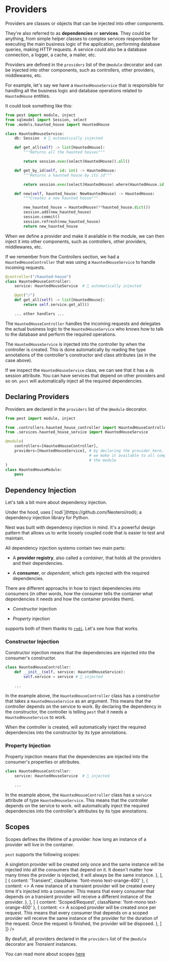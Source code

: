 
# Providers

Providers are classes or objects that can be injected into other components.

They're also referred to as **dependencies** or **services**. They could be anything, from simple
helper classes to complex services responsible for executing the main business logic of the
application, performing database queries, making HTTP requests. A service could also be a 
database connection, a logger, a cache, a mailer, etc.

Providers are defined in the `providers` list of the `@module` decorator and can be injected
into other components, such as controllers, other providers, middlewares, etc.

For example, let's say we have a `HauntedHouseService` that is responsible for handling all the
business logic and database operations related to `HauntedHouse` entities.

It could look something like this:


```python filename="haunted_house_service.py"
from pest import module, inject
from sqlmodel import Session, select
from .models.haunted_house import HauntedHouse

class HauntedHouseService:
    db: Session  # 💉 automatically injected

    def get_all(self) -> list[HauntedHouse]:
        """Returns all the haunted houses"""

        return session.exec(select(HauntedHouse)).all()

    def get_by_id(self, id: int) -> HauntedHouse:
        """Returns a haunted house by its id"""

        return session.exec(select(HauntedHouse).where(HauntedHouse.id == id)).first()

    def new(self, haunted_house: NewHauntedHouse) -> HauntedHouse:
        """Creates a new haunted house"""

        new_haunted_house = HauntedHouse(**haunted_house.dict())
        session.add(new_haunted_house)
        session.commit()
        session.refresh(new_haunted_house)
        return new_haunted_house
```

When we define a provider and make it available in the module, we can then inject it into other
components, such as controllers, other providers, middlewares, etc.

If we remember from the <Link href="./controllers">Controllers</Link> section, we had a
`HauntedHouseController` that was using a `HauntedHouseService` to handle incoming requests.


```python filename="haunted_house_controller.py"
@controller("/haunted-house")
class HauntedHouseController:
    service: HauntedHouseService  # 💉 automatically injected

    @get("/")
    def get_all(self) -> list[HauntedHouse]:
        return self.service.get_all()

    ... other handlers ...
```

The `HauntedHouseController` handles the incoming requests and delegates the actual business logic
to the `HauntedHouseService` who knows how to talk to the database and perform the required
operations. 

The `HauntedHouseService` is injected into the controller by <PestTag/> when the controller is created.
This is done automatically by reading the type annotations of the controller's constructor and
class attributes (as in the case above).

If we inspect the `HauntedHouseService` class, we can see that it has a `db` session attribute.
You can have services that depend on other providers and so on. `pest` will automatically inject
all the required dependencies.

## Declaring Providers

Providers are declared in the `providers` list of the `@module` decorator.

```python filename="haunted_house_module.py"
from pest import module, inject

from .controllers.haunted_house_controller import HauntedHouseController
from .services.haunted_house_service import HauntedHouseService

@module(
    controllers=[HauntedHouseController],
    providers=[HauntedHouseService], # by declaring the provider here, 
                                     # we make it available to all components in
                                     # the module
)
class HauntedHouseModule:
    pass
```



## Dependency Injection

Let's talk a bit more about dependency injection. 

<InfoBox title="🤔 Note: nest uses rodi as its container">
    Under the hood, <PestTag to={'/'}/> uses [`rodi`](https://github.com/Neoteroi/rodi); a dependency injection 
    library for Python.
</InfoBox>

Nest was built with dependency injection in mind. It's a powerful design pattern that allows us to
write loosely coupled code that is easier to test and maintain.

All dependency injection systems contain two main parts:

- A **provider registry**, also called a *container*, that holds all the providers and their dependencies.

- A **consumer**, or *dependent*, which gets injected with the required dependencies.

There are different approachs in how to inject dependencies into consumers (in other words, how the
consumer tells the container what dependencies it needs and how the container provides them).

- *Constructor* injection

- *Property* injection

<PestTag/> supports both of them thanks to [`rodi`](https://github.com/Neoteroi/rodi). 
Let's see how that works.

### Constructor Injection

Constructor injection means that the dependencies are injected into the consumer's constructor.

```python
class HauntedHouseController:
    def __init__(self, service: HauntedHouseService): 
        self.service = service # 💉 injected

    ...
```

In the example above, the `HauntedHouseController` class has a constructor that takes a 
`HauntedHouseService` as an argument. This means that the controller depends on the service to
work. By declaring the dependency in the constructor, the controller is telling `pest` that it
needs a `HauntedHouseService` to work.

When the controller is created, <PestTag/> will automatically inject the required dependencies into
the constructor by its type annotations.

### Property Injection

Property injection means that the dependencies are injected into the consumer's properties or
attributes.

```python
class HauntedHouseController:
    service: HauntedHouseService  # 💉 injected

    ...
```

In the example above, the `HauntedHouseController` class has a `service` attribute of type
`HauntedHouseService`. This means that the controller depends on the service to work. <PestTag/>
will automatically inject the required dependencies into the controller's attributes by its type
annotations.

## Scopes

Scopes defines the lifetime of a provider: how long an instance of a provider will live in the 
container.

`pest` supports the following scopes:

<Table
    rows={[
        [
            { content: 'Singleton', className: 'font-mono text-orange-400' },
            {
                content: <>
                    A singleton provider will be created only once and the same instance will be
                    injected into all the consumers that depend on it. It doesn't matter how many
                    times the provider is injected, it will always be the same instance.
                </>
            },
        ],
        [
            { content: 'Transient', className: 'font-mono text-orange-400' },
            {
                content: <>
                    A new instance of a transient provider will be created every time it's injected
                    into a consumer. This means that every consumer that depends on a transient
                    provider will receive a different instance of the provider.
                </>
            },            
        ],
        [
            { content: 'Scoped/Request', className: 'font-mono text-orange-400' },
            {
                content: <>
                    A scoped provider will be created once per request. This means that every
                    consumer that depends on a scoped provider will receive the same instance of
                    the provider for the duration of the request. Once the request is finished, the
                    provider will be disposed.
                </>
            },            
        ]
    ]}
/>

By deafult, all providers declared in the `providers` list of the `@module` decorator are
*Transient* instances.

You can read more about scopes [here](/fundamentals/scopes)